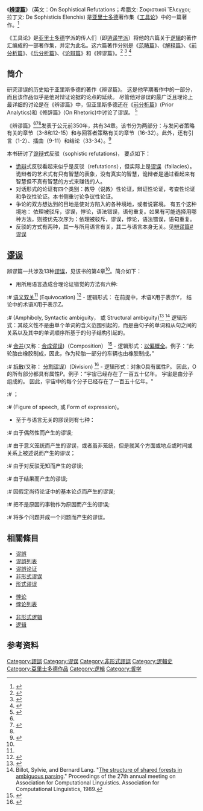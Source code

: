 {{亚里士多德著作}}
《'''[[辨谬篇|辨谬篇]]'''》 (英文：On Sophistical Refutations；希腊文: Σοφιστικοὶ Ἔλεγχοι; 拉丁文: De Sophisticis Elenchis) 是[[亚里士多德|亚里士多德]]著作集《[[工具论|工具论]]》中的一篇著作。<ref  name=Refutation >{{cite web |title= On Sophistical Refutations
|url=http://classics.mit.edu/Aristotle/sophist_refut.mb.txt| author1=Aristotle | author2=Translated by W. A. Pickard-Cambridge
 |accessdate =2020-12-19 }}</ref>

《工具论》是[[亚里士多德|亚里士多德]]学派的传人们（即[[逍遥学派|逍遥学派]]）将他的六篇关于[[逻辑|逻辑]]的著作汇编成的一部著作集，并定为此名。这六篇著作分别是《[[范畴篇|范畴篇]]》、《[[解释篇|解释篇]]》、《[[前分析篇|前分析篇]]》、《[[后分析篇|后分析篇]]》、《[[论辩篇|论辩篇]]》和《辨谬篇》。<ref name=SEP_AristotleLogic>{{cite web |title= Aristotle’s Logic, < Stanford Encyclopedia of Philosophy>|url= https://plato.stanford.edu/archives/fall2020/entries/aristotle-logic| author1= Edward N. Zalta (ed.) |accessdate =2020-12-19 }}</ref>      <ref name=余纪元>{{cite document |title=工具论（上下）,    中国人民大学出版社， ISBN：9787300051185,  出版时间： 2003 | author1=亚里士多德  著| author2=余纪元 等 翻译}}</ref>       <ref name=SEP_Refutation_librivox>{{cite web |title= AUDIO -- On Sophistical Refutations |url= https://librivox.org/sophistical-elenchi-by-aristotle/| author1=Aristotle | author2=Translated by W. A. Pickard-Cambridge|accessdate =2020-12-19 }}</ref>

==简介==
研究谬误的历史始于亚里斯多德的著作《辨谬篇》。 这是他早期著作中的一部分，而且该作品似乎是他对辩证论据的论点的延续。 尽管他对谬误的最广泛且理论上最详细的讨论是在《辨谬篇》中，但亚里斯多德还在《[[前分析篇|前分析篇]]》(Prior Analytics)和《修辞篇》(On Rhetoric)中讨论了谬误。 <ref  name=SEP_Fallacies>{{cite web |title= 2.1 Aristotle,  Fallacies, < Stanford Encyclopedia of Philosophy>|url= https://plato.stanford.edu/archives/sum2020/entries/fallacies| author1= Hansen, Hans |accessdate=2020-12-23 }}</ref>

《辨谬篇》<ref name=SEP_Refutation/><ref name=SEP_AristotleLogic>{{cite web |title= Aristotle’s Logic, < Stanford Encyclopedia of Philosophy>|url= https://plato.stanford.edu/archives/fall2020/entries/aristotle-logic| author1= Edward N. Zalta (ed.) |accessdate =2020-12-19 }}</ref><ref name=SEP_Refutation_librivox></ref>发表于公元前350年，共有34章。该书分为两部分：与发问者策略有关的章节（3-8和12-15）和与回答者策略有关的章节（16-32）。此外，还有引言（1-2）、插曲（9-11）和结论（33-34）。<ref name= Krabbe>{{cite document |title= Aristotle's On Sophistical Refutations. Topoi 31, 243–248 (2012). |url= https://link.springer.com/article/10.1007/s11245-012-9124-0| author1= Krabbe, E.C.W.  |doi= 10.1007/s11245-012-9124-0|accessdate =2020-12-20 }}</ref>

本书研讨了[[诡辩|诡辩]]式反驳（sophistic refutations)， 要点如下：
* [[诡辩|诡辩]]式反驳看起来似乎是反驳（refutations），但实际上是[[谬误|谬误]]（fallacies）。诡辩者的艺术式有只有智慧的表象，没有真实的智慧，诡辩者是通过看起来有智慧但不真有智慧的方式来赚钱的人。
* 对话形式的论证有四个类别：教导（说教）性论证，辩证性论证，考查性论证和争议性论证。本书侧重讨论争议性论证。
* 争论的双方想达到的目地是使对方陷入的各种境地，或者说窘境。 有五个这种境地： 依理被驳斥，谬误，悖论，语法错误，语句重复。如果有可能选择用哪种方法，则按优先次序为：依理被驳斥，谬误，悖论，语法错误，语句重复。
* 反驳的方式有两种，其一与所用语言有关，其二与语言本身无关。见[[辨谬篇#谬误|辨谬篇#谬误]]

==[[谬误|谬误]]==
辨谬篇一共涉及13种[[谬误|谬误]]，见该书的第4章<ref name=余纪元></ref>。简介如下：
* 用所用语言造成合理论证错觉的方法有六种: 
:# [[语义双关|语义双关]]<ref name=余纪元></ref> (Equivocation)  <ref name=Equivocation >{{cite web |title= Equivocation|url=https://www.logicallyfallacious.com/logicalfallacies/Equivocation| author1= | author2=|accessdate =2020-12-22}}</ref> - 逻辑形式： 在前提中，术语X用于表示Y， 结论中的术语X用于表示Z。
:#  {{link-en|歧义语句|Syntactic ambiguity}}(Amphiboly, Syntactic ambiguity， 或 Structural ambiguity)<ref name= Amphiboly >{{cite web |title= Amphiboly
|url=http://www.fallacyfiles.org/amphibol| author1= | author2=|accessdate =2020-12-22}}</ref>    <ref>Billot, Sylvie, and Bernard Lang. "[https://hal.inria.fr/inria-00075520/document The structure of shared forests in ambiguous parsing]." Proceedings of the 27th annual meeting on Association for Computational Linguistics. Association for Computational Linguistics, 1989.</ref> 逻辑形式：其歧义性不是由单个单词的含义范围引起的，而是由句子的单词和从句之间的关系以及其中的单词顺序所基于的句子结构引起的。
:#   [[合成谬误|合并]](又称：[[合成谬误|合成谬误]])（Composition） <ref name= Composition>{{cite web |title= Composition
|url= http://www.fallacyfiles.org/composit.html| author1= | author2=|accessdate =2020-12-23}}</ref> -  逻辑形式：[[以偏概全|以偏概全]]。例子：“此轮胎由橡胶制成，因此，作为轮胎一部分的车辆也由橡胶制成。”
:#   [[分割谬误|拆散]](又称： [[分割谬误|分割谬误]]）(Division) <ref name= Division>{{cite web |title= Division
|url= http://www.fallacyfiles.org/division.html| author1= | author2=|accessdate =2020-12-23}}</ref> -  逻辑形式：对象O具有属性P。 因此，O的所有部分都具有属性P。例子：“宇宙已经存在了一百五十亿年。 宇宙是由分子组成的。 因此，宇宙中的每个分子已经存在了一百五十亿年。"
:#   {{link-en|重音謬誤|Fallacy of accent}}； 
:#   {{link-en|表达形式|Figure of speech}}(Figure of speech, 或 Form of expression)。 
* 至于与语言无关的謬误则有七种：
:#  由于偶然性而产生的谬误; 
:#  由于意义笼统而产生的谬误，或者虽非笼统，但是就某个方面或地点或时间或关系上被述说而产生的谬误；
:#  由于对反驳无知而产生的谬误; 
:#  由于结果而产生的谬误; 
:#  因假定尚待论证中的基本论点而产生的谬误; 
:#  把不是原因的事物作为原因而产生的谬误; 
:#  将多个问题并成一个问题而产生的谬误。

==相關條目==
*[[谬誤|谬誤]]
*[[谬誤列表|谬誤列表]]
*[[谬誤论证|谬誤论证]]
*[[非形式谬误|非形式谬误]]
*[[形式谬误|形式谬误]]

*[[悖论|悖论]]
*[[悖论列表|悖论列表]]

*[[非形式逻辑|非形式逻辑]]
*[[逻辑|逻辑]]

==参考资料==
{{reflist}}


{{谬误}}
{{逻輯}}
{{哲学}}

[[Category:謬誤|Category:謬誤]]
[[Category:谬误|Category:谬误]]
[[Category:非形式謬誤|Category:非形式謬誤]]
[[Category:逻輯史|Category:逻輯史]]
[[Category:亞里士多德作品|Category:亞里士多德作品]]
[[Category:逻輯|Category:逻輯]]
[[Category:哲学|Category:哲学]]